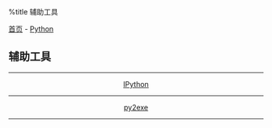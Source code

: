 %title 辅助工具

[[../../../index|首页]] - [[../index|Python]]
==辅助工具==
----
<center>
[[ipython|IPython]]
----
[[py2exe|py2exe]]
</center>
----
